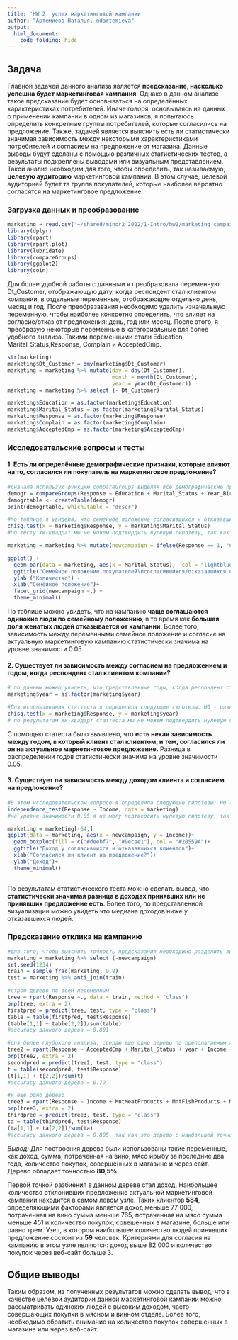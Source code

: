 ```yaml
---
title: 'HW 2: успех маркетинговой кампании'
author: "Артемиева Наталья, ndartemieva"
output: 
  html_document:
    code_folding: hide
---
```


## Задача

Главной задачей данного анализа является **предсказание, насколько успешна будет маркетинговая кампания**. Однако в данном анализе такое предсказание будет основываться на определённых характеристиках потребителей. Иначе говоря, основываясь на данных о применении кампании в одном из магазинов, я попытаюсь определить конкретные группы потребителей, которые согласились на предложение. Также, задачей является выяснить есть ли статистически значимая зависимость между некоторыми характеристиками потребителей и согласием на предложение от магазина. Данные выводы будут сделаны с помощью различных статистических тестов, а результаты подкреплены выводами или визуальным представлением. Такой анализ необходим для того, чтобы определить, так называемую, **целевую аудиторию** маркетинговой кампании. В этом случае, целевой аудиторией будет та группа покупателей, которые наиболее вероятно согласятся на маркетинговое предложение.

### Загрузка данных и преобразование

```r
marketing = read.csv("~/shared/minor2_2022/1-Intro/hw2/marketing_campaign.csv")
library(dplyr)
library(rpart)
library(rpart.plot)
library(lubridate)
library(compareGroups)
library(ggplot2)
library(coin)
```

Для более удобной работы с данными я преобразовала переменную Dt_Customer, отображающую дату, когда респондент стал клиентом компании, в отдельные переменные, отображающие отдельно день, месяц и год. После преобразавания необходимо удалить изначальную переменную, чтобы наиболее конкретно определить, что влияет на согласие/отказ от предложения: день, год или месяц. После этого, я преобразую некоторые переменные в категориальные для более удобного анализа. Такими переменными стали Education, Marital_Status,Response, Complain и AcceptedCmp. 

```r
str(marketing)
marketing$Dt_Customer = dmy(marketing$Dt_Customer)
marketing = marketing %>% mutate(day = day(Dt_Customer),
                                 month = month(Dt_Customer),
                                 year = year(Dt_Customer))
marketing = marketing %>% select (- Dt_Customer)

marketing$Education = as.factor(marketing$Education)
marketing$Marital_Status = as.factor(marketing$Marital_Status)
marketing$Response = as.factor(marketing$Response)
marketing$Complain = as.factor(marketing$Complain)
marketing$AcceptedCmp = as.factor(marketing$AcceptedCmp) 
```

### Исследовательские вопросы и тесты

#### 1. Есть ли определённые демографические признаки, которые влияют на то, согласился ли покупатель на маркетинговое предложение? 
```r
#сначала использую функцию compareGroups выделяя все демографические признаки покупателя, чтобы увидеть описательную статистику для каждого признака
demogr = compareGroups(Response ~ Education + Marital_Status + Year_Birth, data = marketing)
demogrtable <- createTable(demogr)
print(demogrtable, which.table = "descr")

#по таблице я увидела, что семейное положение согласившихся и отказавшихся отличается в том смысле, что наибольший процент отказавшихся/согласившихся на предложение имеет разное семейное положение. Таким образом, необходимо проверить есть ли взаимосвязь между ответом на кампанию и семейным положением клиента. Для этого использую тест хи-квадрат, так как обе переменные категориальные. H0 - разницы между семейным положением для разных групп (согласившихся/отказавшихся) от маркетингового предложения нет. Н1- разница между семейным положением для разных групп (согласившихся/отказавшихся) от маркетингового предложения есть.
chisq.test(x = marketing$Response, y = marketing$Marital_Status)
#по тесту хи-квадрат мы не можем подтвердить нулевую гипотезу, так как p-value<0.05.

marketing = marketing %>% mutate(newcampaign = ifelse(Response == 1, "Согласился", "Отказался"))  

ggplot() +
  geom_bar(data = marketing, aes(x = Marital_Status),  col = "lightblue", fill = "lightblue")+
  ggtitle("Семейное положение покупателей\nсогласившихся/отказавшихся от предложения")+
  ylab ("Количество") +
  xlab("Семейное положение")+
  facet_grid(newcampaign ~.) +
  theme_minimal() 
```
По таблице можно увидеть, что на кампанию **чаще соглашаются одинокие люди по семейному положению**, в то время как **большая доля женатых людей отказывается от кампании**. Более того, зависимость между переменными семейное положение и согласие на актуальную маркетинговую кампанию статистически значима на уровне значимости 0.05

#### 2. Существует ли зависимость между согласием на предложением и годом, когда респондент стал клиентом компании?
```r
# по данным можно увидеть, что представленные годы, когда респондент стал клиентом компании, варьируются от 2012 до 2014. Исходя из этого, переменную year можно сделать категориальной для более удобного представления.
marketing$year = as.factor(marketing$year)

#Для использования статтеста я определила следующие гипотезы: Н0 - разницы в распределении годов, в который респондент стал клиентом, для групп согласившихся и отказавшихся нет. Н1 - разница в распределении годов, в который респондент стал клиентом, для групп согласившихся и отказавшихся есть. Чтобы проверить эти гипотезы, я буду использовать тест хи-квадрат, так как обе переменные категориальные.
chisq.test(x = marketing$Response, y = marketing$year)
# по результатам хи-квадарт статтеста мы не можем подтвердить нулевую гипотезу, так как p-value<0.05. Соответственно разница в распределении годов есть.
```
С помощью статеста было выявлено, что **есть некая зависимость между годом, в который клиент стал клиентом, и тем, согласился ли он на актуальное маркетинговое предложение.** Разница в распределении годов статистически значима на уровне значимости 0.05.

#### 3. Существует ли зависимость между доходом клиента и согласием на предложение? 
```r
#В этом исследовательском вопросе я определила следующие гипотезы: Н0 - доход людей, согласившихся на предложение, не отличается от дохода людей, отказавшихся от предложения.Н1 - доход людей, согласившихся на предложение, отличается от дохода людей, отказавшихся от предложения. Для проверки гипотез я использую тест перестановокб так как одна переменная категориальная а другая числовая.
independence_test(Response ~ Income, data = marketing)
#на уровне значимости 0.05 я не могу подтвердить нулевую гипотезу, так как p-value <0.05. Соответственно, разница в доходах есть.

marketing = marketing[-64,]
ggplot(data = marketing, aes(x = newcampaign, y = Income))+
  geom_boxplot(fill = c("#deebf7", "#9ecae1"), col = "#20559A")+
  ggtitle("Доход у согласившихся и отказавшихся клиентов")+
  xlab("Согласился ли клиент на предложение?")+
  ylab("Доход")+
  theme_minimal()
  
```
По результатам статистического теста можно сделать вывод, что **статистически значимая разница в доходах принявших или не принявших предложение есть**. Более того, по представленной визуализации можно увидеть что медиана доходов ниже у отказавшихся людей. 


### Предсказание отклика на кампанию

```r
#для того, чтобы выяснить точность предсказания необходимо разделить выборку на тренировочную и тестовую. Также необходимо удалить переменную, созданную для визуализации выводов (newcampaign)
marketing = marketing %>% select (-newcampaign)
set.seed(1234)
train = sample_frac(marketing, 0.8)
test = marketing %>% anti_join(train)

#строю дерево по всем переменным
tree = rpart(Response ~., data = train, method = "class")
prp(tree, extra = 2)
firstpred = predict(tree, test, type = "class")
table = table(firstpred, test$Response)
(table[1,1] + table[2,2])/sum(table)
#accuracy данного деревa = 0.801

#для более глубокого анализа, сделаю еще одно дерево по преполагаемым характеристикам
tree2 = rpart(Response ~ AcceptedCmp + Marital_Status + year + Income + MntMeatProducts + MntFishProducts + MntSweetProducts + MntWines + MntFruits + Year_Birth, data = train, method = "class")
prp(tree2, extra = 2)
secondpred = predict(tree2, test, type = "class")
t = table(secondpred, test$Response)
(t[1,1] + t[2,2])/sum(t)
#accuracy данного дерева = 0.79

#и еще одно дерево 
tree3 = rpart(Response ~ Income + MntMeatProducts + MntFishProducts + MntSweetProducts + MntWines + MntFruits + NumDealsPurchases + NumWebPurchases + NumStorePurchases, data = train, method = "class" )
prp(tree3, extra = 2)
thirdpred = predict(tree3, test, type = "class")
ta = table(thirdpred, test$Response)
(ta[1,1] + ta[2,2])/sum(ta)
#accuracy данного дерева = 0.805. так как это дерево с наибольшей точностью, вывод будет сделан по нему
```
*Вывод:* Для построения дерева были использованы такие переменные, как доход, сумма, потраченная на вино, мясо ирыбу за последние два года, количество покупок, совершенных в магазине и через сайт. Дерево обладает точностью **80,5%**.

Первой точкой разбиения в данном дереве стал доход. Наибольшее количество отклонивших предложение актуальной маркетинговой кампании находится в самом левом узле. Таких клиентов **584**, определяющими факторами является доход меньше 77 000, потраченная на вино сумма меньше 765, потраченная на мясо сумма меньше 451 и количество покупок, совешенных в магазине, больше или равно трем. Узел, в котором наибольшее количество людей принявших предложение состоит из **59** человек. Критериями для согласия на кампанию в этом узле являются: доход выше 82 000 и количество покупок через веб-сайт больше 3. 



## Общие выводы

Таким образом, из полученных результатов можно сделать вывод, что в качестве целевой аудитории данной маркетинговой кампании можно рассматривать одиноких людей с высоким доходом, часто совершающих покупки в мясном и винном отделе. Более того, необходимо обратить внимание на количество покупок совершенных в магазине или через веб-сайт. 
